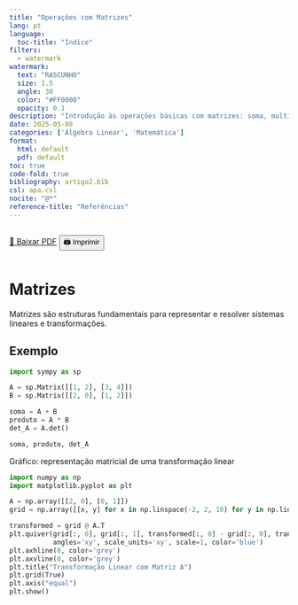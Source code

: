 ```yaml
---
title: "Operações com Matrizes"
lang: pt
language:
  toc-title: "Índice"
filters:
  - watermark
watermark:
  text: "RASCUNHO"
  size: 1.5
  angle: 30
  color: "#FF0000"
  opacity: 0.1
description: "Introdução às operações básicas com matrizes: soma, multiplicação e determinantes."
date: 2025-05-08
categories: ['Álgebra Linear', 'Matemática']
format:
  html: default
  pdf: default
toc: true
code-fold: true
bibliography: artigo2.bib
csl: apa.csl
nocite: "@*"
reference-title: "Referências"
---
```


::: {.content-visible when-format="html"}
<div style="display: flex; gap: 1rem; margin-bottom: 1rem;">
  <a href="./index.pdf" target="_blank" class="btn btn-primary">📄 Baixar PDF</a>
  <button onclick="window.print()" class="btn btn-outline-secondary">🖨️ Imprimir</button>
</div>
:::


<div style="margin-top: 2rem;"></div>

# Matrizes

Matrizes são estruturas fundamentais para representar e resolver sistemas lineares e transformações.

## Exemplo

```python
import sympy as sp

A = sp.Matrix([[1, 2], [3, 4]])
B = sp.Matrix([[2, 0], [1, 2]])

soma = A + B
produto = A * B
det_A = A.det()

soma, produto, det_A
```

Gráfico: representação matricial de uma transformação linear

```python
import numpy as np
import matplotlib.pyplot as plt

A = np.array([[2, 0], [0, 1]])
grid = np.array([[x, y] for x in np.linspace(-2, 2, 10) for y in np.linspace(-2, 2, 10)])

transformed = grid @ A.T
plt.quiver(grid[:, 0], grid[:, 1], transformed[:, 0] - grid[:, 0], transformed[:, 1] - grid[:, 1],
           angles='xy', scale_units='xy', scale=1, color='blue')
plt.axhline(0, color='grey')
plt.axvline(0, color='grey')
plt.title("Transformação Linear com Matriz A")
plt.grid(True)
plt.axis("equal")
plt.show()
```